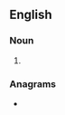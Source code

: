 {{also|Amblers}}
==English==

===Noun===
{{head|en|noun plural form}}

# {{plural of|ambler|lang=en}}

===Anagrams===
* {{anagrams|en|a=abelmrs|Marbles|blamers|lambers|marbles|rambles}}